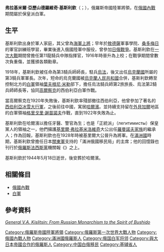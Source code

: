 {{refimprove|time=2016-10-15T15:23:01+00:00}}
{{Infobox military person
|name= 弗拉基米爾·亞歷山德羅維奇·基斯利欽<br />Влади́мир Алекса́ндрович Кисли́цын
|birth_date= 1883年1月9日
|death_date= {{death date and age|1944|5|18|1883|1|9}}
|birth_place= {{flag|Russian Empire}}[[基輔省|基輔省]][[白采爾科維|白采爾科維]]
|death_place= {{MCK}}[[哈爾濱|哈爾濱]]
|placeofburial=
|image=Kislitzin.jpg|thumb|Vladimir Kislitsin after the Great Siberian Ice march
|caption=
|nickname=
|allegiance={{flag|Russian Empire}}
|branch=[[俄羅斯帝國陸軍|俄羅斯帝國陸軍]]<br/>[[俄國白軍|俄國白軍]]
|serviceyears=
|rank=
|commands=
|unit=
|battles=[[第一次世界大戰|第一次世界大戰]]<br/>[[俄國內戰|俄國內戰]]
|awards=
|relations=
|laterwork=
}}
'''弗拉基米爾·亞歷山德羅維奇·基斯利欽'''（{{lang-ru|Влади́мир Алекса́ндрович Кисли́цын}}；{{bd|1883年|1月9日|1944年|5月18日|}}），俄羅斯帝國陸軍將領，在[[俄國內戰|俄國內戰]]期間屬於保皇派白軍。

== 生平 ==

基斯利欽出身於軍人家庭，其父曾為[[海軍上將|海軍上將]]；早年於[[敖德薩|敖德薩]]軍事學院、[[桑多梅日|桑多梅日]]的軍官訓練班學習，畢業後進入俄國陸軍中服役，曾參加[[日俄戰爭|日俄戰爭]]。基斯利欽在[[一次大戰|一次大戰]]期間曾擔任第11龍騎兵中隊指揮官，1916年時晉升為上校；在戰爭期間曾數次負重傷，並獲頒各類勳章。

1918年，基斯利欽被任命為第3騎兵師師長，駐兵[[烏法|烏法]]，後又出任[[烏克蘭國|烏克蘭國]]所屬的第3騎兵軍軍長。次年，短命的烏克蘭國被[[烏克蘭人民共和國|烏克蘭人民共和國]]合併，基斯利欽轉至控制北方的[[白軍|白軍]]領袖[[葉夫根尼·米勒|葉夫根尼·米勒]]部下，擔任烏法騎兵師第2旅旅長、烏法第2騎兵師師長等，協同[[高爾察克|高爾察克]]的西伯利亞白軍作戰。

當高爾察克在1920年失敗後，基斯利欽率殘部撤往西伯利亞，他曾參加了著名的[[西伯利亞冰雪大行軍|西伯利亞冰雪大行軍]]，之後前往中國，寓居[[哈爾濱|哈爾濱]]。並持續支持留在[[外貝加爾|外貝加爾]]地區的白軍領袖[[格里戈里·米哈伊洛維奇·謝苗諾夫|格里戈里·謝苗諾夫]]作戰，直到1922年失敗為止。

基斯利欽在哈爾濱以擔任牙醫、警官為生；也是「正統派」（легитимисты）保皇黨人的領袖之一，他們擁護[[基里爾·弗拉基米洛維奇|基里爾·弗拉基米洛維奇]]大公出任[[羅曼諾夫王朝|羅曼諾夫家族]]的繼承人；作為回報，基斯利欽也在1928年時被基里爾大公晉升為將軍。在[[滿洲國|滿洲國]]時期，基斯利欽曾擔任日本[[關東軍|關東軍]]支持的「滿洲俄國移民局」的主席；他的回憶錄也刊行於[[俄羅斯法西斯黨|俄羅斯法西斯黨]]機關報《{{en-link|吾人之路|Nash Put' (newspaper)}}》之上。

基斯利欽於1944年5月18日逝世，後安葬於哈爾濱。

== 相關條目 ==
*[[俄國內戰|俄國內戰]]
*[[白軍|白軍]]

== 參考資料 ==
''[http://muse.jhu.edu/login?auth=0&type=summary&url=/journals/south_atlantic_quarterly/v099/99.1breuillard.html General V.A. Kislitsin: From Russian Monarchism to the Spirit of Bushido] {{Wayback|url=http://muse.jhu.edu/login?auth=0&type=summary&url=%2Fjournals%2Fsouth_atlantic_quarterly%2Fv099%2F99.1breuillard.html |date=20160304212637 }}''

{{normdaten}}
{{DEFAULTSORT:kislitsin}}
[[Category:俄羅斯帝國陸軍將領|Category:俄羅斯帝國陸軍將領]]
[[Category:俄羅斯第一次世界大戰人物|Category:俄羅斯第一次世界大戰人物]]
[[Category:俄國內戰人物|Category:俄國內戰人物]]
[[Category:滿洲國俄羅斯人|Category:滿洲國俄羅斯人]]
[[Category:俄国白军将领|Category:俄国白军将领]]
[[Category:與大日本帝國合作的俄羅斯人|Category:與大日本帝國合作的俄羅斯人]]
[[Category:中国白俄移民|Category:中国白俄移民]]
[[Category:基辅省人|Category:基辅省人]]